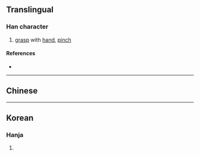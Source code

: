 {{character info/new}}
==Translingual==

===Han character===
{{Han char|rn=64|rad=手|as=09|sn=13|four=29502|canj=HFQ|ids=⿱秋手}}

# [[grasp]] with [[hand]], [[pinch]]

====References====
* {{Han ref|kx=0444.020|dkj=12385|dj=0794.270|hdz=31910.090|uh=63EB|ud=25579|bh=DD79|bd=56697}}

----

==Chinese==
{{zh-see|揪|v}}
----

==Korean==

===Hanja===
{{ko-hanja|hangeul=추|eumhun=|rv=chu|mr=ch'u|y=chwu}}

# {{defn|lang=ko|sort=手09}}